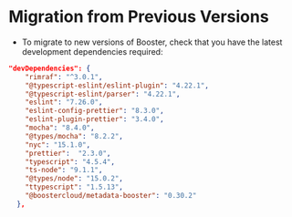 # Migration from Previous Versions

* To migrate to new versions of Booster, check that you have the latest development dependencies required:

```json
"devDependencies": {
    "rimraf": "^3.0.1",
    "@typescript-eslint/eslint-plugin": "4.22.1",
    "@typescript-eslint/parser": "4.22.1",
    "eslint": "7.26.0",
    "eslint-config-prettier": "8.3.0",
    "eslint-plugin-prettier": "3.4.0",
    "mocha": "8.4.0",
    "@types/mocha": "8.2.2",
    "nyc": "15.1.0",
    "prettier":  "2.3.0",
    "typescript": "4.5.4",
    "ts-node": "9.1.1",
    "@types/node": "15.0.2",
    "ttypescript": "1.5.13",
    "@boostercloud/metadata-booster": "0.30.2"
  },
```